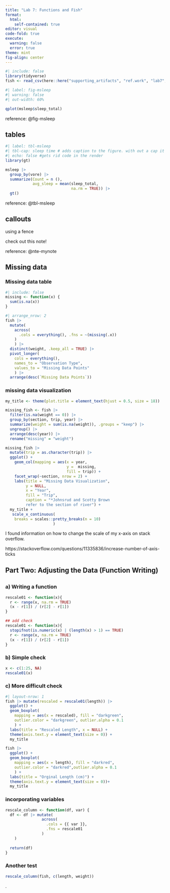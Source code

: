 ```yaml
---
title: "Lab 7: Functions and Fish"
format: 
  html:
    self-contained: true
editor: visual
code-fold: true
execute: 
  warning: false
  error: true
theme: mint
fig-align: center
---
```


```r
#| include: false
library(tidyverse)
fish <- read_csv(here::here("supporting_artifacts", "ref.work", "lab7", "BlackfootFish.csv" ))
```

```r
#| label: fig-msleep
#| warning: false
#| out-width: 60%

qplot(msleep$sleep_total)

```

reference: @fig-msleep

## tables

```r
#| label: tbl-msleep
#| tbl-cap: sleep time # adds caption to the figure. with out a cap it renders oddly.
#| echo: false #gets rid code in the render
library(gt)

msleep |> 
  group_by(vore) |> 
  summarize(Count = n (),
            avg_sleep = mean(sleep_total,
                             na.rm = TRUE)) |> 
  gt()
```

reference: @tbl-msleep

## callouts

using a fence

::: {#nte-mynote .callout-note}
check out this note!
:::

reference: @nte-mynote

## Missing data

### Missing data table

```r
#| include: false
missing <- function(x) {
  sum(is.na(x))
}
```

```r
#| arrange_nrow: 2
fish |> 
  mutate(
    across(
      .cols = everything(), .fns = ~(missing(.x))
    )
    ) |> 
  distinct(weight, .keep_all = TRUE) |> 
  pivot_longer(
    cols = everything(),
    names_to = "Observation Type",
    values_to = "Missing Data Points"
    ) |> 
  arrange(desc(`Missing Data Points`))
```

### missing data visualization

```r
my_title <- theme(plot.title = element_text(hjust = 0.5, size = 18))

missing_fish <- fish |> 
  filter(is.na(weight == 0)) |> 
  group_by(section, trip, year) |> 
  summarize(weight = sum(is.na(weight)), .groups = "keep") |> 
  ungroup() |> 
  arrange(desc(year)) |> 
  rename("missing" = "weight")

missing_fish |> 
  mutate(trip = as.character(trip)) |> 
  ggplot() +
    geom_col(mapping = aes(x = year, 
                           y =  missing, 
                           fill = trip)) +
    facet_wrap(~section, nrow = 2) + 
    labs(title = "Missing Data Visualization", 
         y = NULL, 
         x = "Year",
         fill = "Trip",
         caption = "*Johnsrud and Scotty Brown
         refer to the section of river") + 
  my_title +
   scale_x_continuous(
    breaks = scales::pretty_breaks(n = 10)
                     )
```

I found information on how to change the scale of my x-axis on stack overflow.

https://stackoverflow.com/questions/11335836/increase-number-of-axis-ticks

## **Part Two: Adjusting the Data (Function Writing)**

## 

### a) Writing a function

```r
rescale01 <- function(x){
  r <- range(x, na.rm = TRUE)
  (x - r[1]) / (r[2] - r[1])
}

## add check
rescale01 <- function(x){
  stopifnot(is.numeric(x) | (length(x) > 1) == TRUE)
  r <- range(x, na.rm = TRUE)
  (x - r[1]) / (r[2] - r[1])
}
```

### b) Simple check

```r
x <- c(1:25, NA)
rescale01(x)
```

### c) More difficult check

```r
#| layout-nrow: 1
fish |> mutate(rescaled = rescale01(length)) |> 
  ggplot() +
  geom_boxplot(
    mapping = aes(x = rescaled), fill = "darkgreen", 
    outlier.color = "darkgreen", outlier.alpha = 0.1
    ) +
  labs(title = "Rescaled Length", x = NULL) +
  theme(axis.text.y = element_text(size = 0)) +
  my_title

fish |>  
  ggplot() +
  geom_boxplot(
    mapping = aes(x = length), fill = "darkred", 
    outlier.color = "darkred",outlier.alpha = 0.1
    ) +
  labs(title = "Orginal Length (cm)") +
  theme(axis.text.y = element_text(size = 0))+
  my_title
```

### incorporating variables

```r
rescale_column <- function(df, var) {
  df <- df |> mutate(
                across(
                  .cols = {{ var }},
                  .fns = rescale01
                )
    )
  
  return(df)
}
```

### Another test

```r
rescale_column(fish, c(length, weight))
```

.
